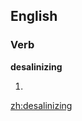 ==English==

===Verb===
'''desalinizing'''

# {{present participle of|[[desalinize]]}}

[[zh:desalinizing]]
